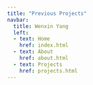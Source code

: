 ```yaml
---
title: "Previous Projects"
navbar:
  title: Wenxin Yang
  left:
  - text: Home
    href: index.html
  - text: About
    href: about.html
  - text: Projects
    href: projects.html
---
```


